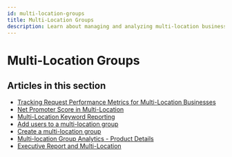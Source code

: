 ```yaml
---
id: multi-location-groups
title: Multi-Location Groups
description: Learn about managing and analyzing multi-location business groups in Vendasta.
---
```


# Multi-Location Groups

## Articles in this section

- [Tracking Request Performance Metrics for Multi-Location Businesses](/accounts/accounts-multi-location-groups/tracking-request-performance-metrics)
- [Net Promoter Score in Multi-Location](/accounts/accounts-multi-location-groups/net-promoter-score)
- [Multi-Location Keyword Reporting](/accounts/accounts-multi-location-groups/keyword-reporting)
- [Add users to a multi-location group](/accounts/accounts-multi-location-groups/add-users)
- [Create a multi-location group](/accounts/accounts-multi-location-groups/create-multi-location-group)
- [Multi-location Group Analytics - Product Details](/accounts/accounts-multi-location-groups/group-analytics-product-details)
- [Executive Report and Multi-Location](/accounts/accounts-multi-location-groups/executive-report)
